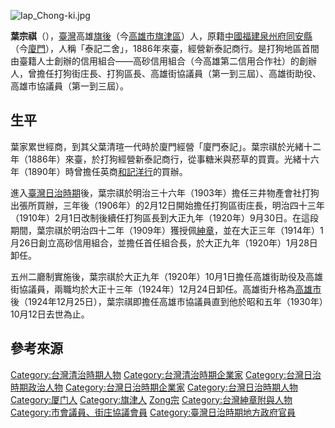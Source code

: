 [[File:Iap_Chong-ki.jpg|thumb]]
{{Infobox Hokkien name
| title                =葉宗祺
| hanji                =葉宗祺
| poj                  =Ia̍p Chong-kî
| hanlo                =
| tl                   =Ia̍p Tsong-kî
| bp                   =
| hokkienipa           =
|
| othername1           =綽號
| hanji1               =泰記二舍
| poj1                 =Thài-kì Jī-sià
| hanlo1               =
| tl1                  =Thài-kì Jī-sià
| bp1                  =
| hokkienipa1          =
}}

{{Infobox person
| 姓名 = 葉宗祺
| 本名 = 
| 出生日期 = {{QING}}1870年
| 死亡日期 = {{JPN}}1930年10月12日
| 配偶 = 
| 伴侶 = 
| 子女 = 
| 父母 = 葉清瑄(父親)
| 親屬 = [[葉宗祥|葉宗祥]](哥哥)<br>[[葉宗焱|葉宗焱]](弟弟)<br>[[葉宗禮|葉宗禮]](弟弟)<br>[[葉鴻猷|葉鴻猷]](姪子)<br>[[葉宗鏡|葉宗鏡]](弟弟)<br>[[葉宗來|葉宗來]](弟弟)<br>[[葉宗鑫|葉宗鑫]](弟弟)<br>葉宗元(弟弟)<br>[[陳梅|陳梅]](弟媳)<br>[[陳中和|陳中和]](姻親)<br>葉慶瑞(曾祖父)
| 墓地 = 
| 墓地坐標 = <!-- {{Coord|LAT|LONG|display=inline}} -->
| 居住地 = {{TWN-JPN}}[[高雄市|高雄市]]
| 國籍 = {{QING}} (1888-1895)<br>{{TWN-JPN}} (1895-1945)<br>
| 語言 = [[閩南話|閩南話]][[泉漳方言|泉漳方言]]、[[日本語|日本語]]
| 組織 = 新泰記
}}
'''葉宗祺'''（{{bd|1870年||1930年|10月12日|catIdx=Ye葉}}），[[臺灣|臺灣]]高雄[[旗後|旗後]]（今[[高雄市|高雄市]][[旗津區|旗津區]]）人，原籍[[中國|中國]][[福建|福建]][[泉州府|泉州府]][[同安縣|同安縣]]（今[[廈門|廈門]]），人稱「泰記二舍」，1886年來臺，經營新泰記商行{{r|辭}}{{r|莊}}。是打狗地區首間由臺籍人士創辦的信用組合——高砂信用組合（今高雄第二信用合作社）的創辦人，曾擔任打狗街庄長、打狗區長、高雄街協議員（第一到三屆）、高雄街助役、高雄市協議員（第一到三屆）{{r|辭}}{{r|莊}}。

== 生平 ==
葉家累世經商，到其父葉清瑄一代時於廈門經營「廈門泰記」{{r|辭}}。葉宗祺於光緒十二年（1886年）來臺，於打狗經營新泰記商行，從事糖米與菸草的買賣{{r|辭}}{{r|莊}}。光緒十六年（1890年）時曾擔任英商[[安平五洋行#和記洋行|和記洋行]]的買辦{{r|莊}}。

進入[[臺灣日治時期|臺灣日治時期]]後，葉宗祺於明治三十六年（1903年）擔任三井物產會社打狗出張所買辦，三年後（1906年）的2月12日開始擔任打狗區街庄長，明治四十三年（1910年）2月1日改制後續任打狗區長到大正九年（1920年）9月30日{{r|莊}}。在這段期間，葉宗祺於明治四十二年（1909年）獲授佩[[紳章|紳章]]{{r|辭}}，並在大正三年（1914年）1月26日創立高砂信用組合，並擔任首任組合長，於大正九年（1920年）1月28日卸任{{r|莊}}。

五州二廳制實施後，葉宗祺於大正九年（1920年）10月1日擔任高雄街助役及高雄街協議員，兩職均於大正十三年（1924年）12月24日卸任{{r|莊}}。高雄街升格為[[高雄市_(州轄市)|高雄市]]後（1924年12月25日），葉宗祺即擔任高雄市協議員直到他於昭和五年（1930年）10月12日去世為止{{r|莊}}。

== 參考來源 ==
{{reflist|refs=
<ref name="辭">{{Cite journal|url=http://nrch.cca.gov.tw/ccahome/website/site20/contents/013/cca220003-li-wpkbhisdict003374-0990-u.xml|author=蔡說麗|title=《臺灣歷史辭典·葉宗祺》|publisher=遠流出版事業股份有限公司、行政院文化建設委員會|accessdate=2013-05-22}}{{dead link|date=2018年4月 |bot=InternetArchiveBot |fix-attempted=yes }}</ref>
<ref name="莊">{{Cite journal|author=莊忠山 |title= 〈日治時期高雄街及高雄市之政界人物 （上）〉|journal=《高市文獻》|volume=22 |issue=3 |publisher=高雄市文獻委員會 |location=  |pages=134頁 |date=2009年9月}}</ref>
}}

{{DEFAULTSORT:Ye葉}}

{{台灣清治時期企業家}}
[[Category:台灣清治時期人物|Category:台灣清治時期人物]]
[[Category:台灣清治時期企業家|Category:台灣清治時期企業家]]
[[Category:台灣日治時期政治人物|Category:台灣日治時期政治人物]]
[[Category:台灣日治時期企業家|Category:台灣日治時期企業家]]
[[Category:台灣日治時期人物|Category:台灣日治時期人物]]
[[Category:厦门人|Category:厦门人]]
[[Category:旗津人|Category:旗津人]]
[[Category:葉姓|Zong宗]]
[[Category:台灣紳章附與人物|Category:台灣紳章附與人物]]
[[Category:市會議員、街庄協議會員|Category:市會議員、街庄協議會員]]
[[Category:臺灣日治時期地方政府官員|Category:臺灣日治時期地方政府官員]]